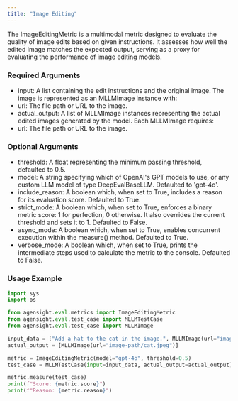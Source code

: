 ```yaml
---
title: "Image Editing"
---
```


The ImageEditingMetric is a multimodal metric designed to evaluate the quality of image edits based on given instructions. It assesses how well the edited image matches the expected output, serving as a proxy for evaluating the performance of image editing models.

### **Required Arguments**

- input: A list containing the edit instructions and the original image. The image is represented as an MLLMImage instance with:
- url: The file path or URL to the image.
- actual_output: A list of MLLMImage instances representing the actual edited images generated by the model. Each MLLMImage requires:
- url: The file path or URL to the image.

### **Optional Arguments**

- threshold: A float representing the minimum passing threshold, defaulted to 0.5.
- model: A string specifying which of OpenAI's GPT models to use, or any custom LLM model of type DeepEvalBaseLLM. Defaulted to 'gpt-4o'.
- include_reason: A boolean which, when set to True, includes a reason for its evaluation score. Defaulted to True.
- strict_mode: A boolean which, when set to True, enforces a binary metric score: 1 for perfection, 0 otherwise. It also overrides the current threshold and sets it to 1. Defaulted to False.
- async_mode: A boolean which, when set to True, enables concurrent execution within the measure() method. Defaulted to True.
- verbose_mode: A boolean which, when set to True, prints the intermediate steps used to calculate the metric to the console. Defaulted to False.

### **Usage Example**

```python
import sys
import os

from agensight.eval.metrics import ImageEditingMetric
from agensight.eval.test_case import MLLMTestCase
from agensight.eval.test_case import MLLMImage

input_data = ["Add a hat to the cat in the image.", MLLMImage(url="image-path/cat.jpeg")]
actual_output = [MLLMImage(url="image-path/cat.jpeg")]

metric = ImageEditingMetric(model="gpt-4o", threshold=0.5)
test_case = MLLMTestCase(input=input_data, actual_output=actual_output)

metric.measure(test_case)
print(f"Score: {metric.score}")
print(f"Reason: {metric.reason}") 
```